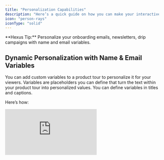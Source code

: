 ```yaml
---
title: "Personalization Capabilities"
description: "Here’s a quick guide on how you can make your interactive product tours and demo centers even more tailored and engaging for your audience."
icon: "person-rays"
iconType: "solid"
---
```


<Tip>
  **Hexus Tip:** Personalize your onboarding emails, newsletters, drip campaigns with name and email variables.
</Tip>

## Dynamic Personalization with Name & Email Variables

You can add custom variables to a product tour to personalize it for your viewers. Variables are placeholders you can define that turn the text within your product tour into personalized values. You can define variables in titles and captions.

Here’s how:

<div style={{ position:"relative",width:"100%",paddingTop:"52.5%" }}>
<iframe src="https://app.usehexus.com/embed/522b8efa-d2ad-42c3-9f5b-8f9e46aa4d7b" title="Hexus Dynamic Personalization" frameborder="0" allow="accelerometer; autoplay; clipboard-write; encrypted-media; gyroscope; picture-in-picture" allowfullscreen style={{ position:"absolute",top:0,left:0,width:"100%",height:"100%" }} />

</div>

- Insert a placeholder like `{name}` in your flow captions, titles, and other text elements.
- When sharing or embedding videos, append `?name=Kate` to the URL to automatically populate the name variable with “Kate”. View an example:
  [`https://app.usehexus.com/flow/hubspot-tour?name=John`](https://app.usehexus.com/flow/hubspot-tour?name=John)
- **Using personalization in your email campaigns:**
  1. Personalized prospecting in your Apollo or cold outreach campaigns

  <img
    height="200"
    src="/images/hexus-personalization-email.png"
  />
  2. Personalized onboarding or product announcement emails through HubSpot or any email automation service, e.g:

  <img
    height="200"
    src="/images/hexus-personalization-email-onboarding.png"
  />

## Customizing Multi-Flow Tours

In your sharing options for multi-flow tours, you can find options to personalize the name, email, primary flow, order and visibility of your inner flows. Flows in a multi-flow tour are indexed starting from 0. Here’s how you can tailor these tours:

<img
  height="200"
  src="/images/customizing-hexus-multiflow-tours.png"
/>

- **Primary Flow:** Set a default visible flow by configuring the primary flow settings. This is the flow that will be shown first when your multi-flow tour starts. You can also control the primary flow by adding the parameter `?pr=”index”` where “index” is the flow number. For example, to set the second flow as your primary flow, you can add [`https://app.usehexus.com/multiflow/view/](https://app.usehexus.com/multiflow/build/dbb5d05e-6137-4fc6-b894-6b4a51125ac8)multiflow-id?pr=1`
- **Sequence and Visibility:** You can control the order and visibility of these flows by adjusting parameters in the URL:
  - **Order:** Set the sequence of your flows using the `or` parameter. For example, to display flows in the order of third, first, and second, use [`https://app.usehexus.com/multiflow/view/](https://app.usehexus.com/multiflow/build/dbb5d05e-6137-4fc6-b894-6b4a51125ac8)multiflow-id?or=2%2C0%2C1`.
  - **Visibility:** To show only certain flows, omit others from the URL. For example, if you want to show only the third and second flows, use [`https://app.usehexus.com/multiflow/view/](https://app.usehexus.com/multiflow/build/dbb5d05e-6137-4fc6-b894-6b4a51125ac8)multiflow-id?or=2%2C1`.
    By customizing the order and visibility, you ensure that the most relevant content is prioritized according to your audience’s needs.

## Managing Demo Center Category Visibility and Sequence

The Demo Center allows you to organize and display your videos by categories. You can find these customization options in the Sharing settings for your Demo Center. Here’s how to manage category visibility and sequence:

<img
  height="800"
  width="400"
  src="/images/hexus-demo-center-visibility-and-sequence.png"
/>

- **Categories Setup:** Assign categories to your videos (e.g., Restaurant Owners, Restaurant Operators, Consumers).
- **Category Filters:** Choose which categories to display. For example, to show videos in the Restaurant Owners and Consumers categories, use `https://app.usehexus.com/showcase/toast/?cat=Restaurant Owners,Consumers` in your share link.
- **Flow Order**: Choose which order to display or hide the flows in. Flows are indexed as 0, 1, 2,.. and so on. You can  reorder the flows by dragging and positioning them or by using the `?order=”list”` parameter where “list” is the index number of the flows separated by %2C, for example `?order=0%2C3%2C2%2C1`

This functionality helps you present your content more effectively by grouping related videos and allowing viewers to find the information they need quickly.